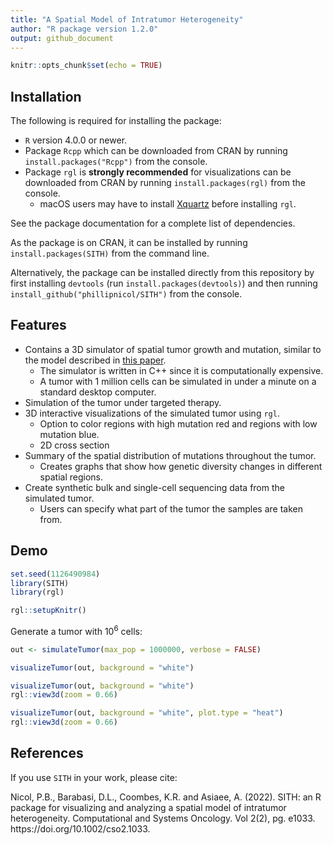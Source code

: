 ```yaml
---
title: "A Spatial Model of Intratumor Heterogeneity"
author: "R package version 1.2.0"
output: github_document
---
```


```r
knitr::opts_chunk$set(echo = TRUE)
```

## Installation 

The following is required for installing the package:

  - `R` version 4.0.0 or newer.
  - Package `Rcpp` which can be downloaded from CRAN by running `install.packages("Rcpp")` from the console.
  - Package `rgl` is **strongly recommended** for visualizations can be downloaded from CRAN by running `install.packages(rgl)` from the console. 
    - macOS users may have to install [Xquartz](https://www.xquartz.org) before installing `rgl`. 
    
See the package documentation for a complete list of dependencies.
    
As the package is on CRAN, it can be installed by running `install.packages(SITH)` from the command line. 

Alternatively, the package can be installed directly from this repository by first installing `devtools` (run `install.packages(devtools)`) and then running `install_github("phillipnicol/SITH")` from the console. 

## Features

  - Contains a 3D simulator of spatial tumor growth and mutation, similar to the model described in [this paper](https://www.nature.com/articles/nature14971).
    - The simulator is written in C++ since it is computationally expensive. 
    - A tumor with 1 million cells can be simulated in under a minute on a standard desktop computer.
  - Simulation of the tumor under targeted therapy.
  - 3D interactive visualizations of the simulated tumor using `rgl`. 
    - Option to color regions with high mutation red and regions with low mutation blue. 
    - 2D cross section
  - Summary of the spatial distribution of mutations throughout the tumor.
    - Creates graphs that show how genetic diversity changes in different spatial regions.
  - Create synthetic bulk and single-cell sequencing data from the simulated tumor.
    - Users can specify what part of the tumor the samples are taken from. 
    
## Demo 
```r
set.seed(1126490984)
library(SITH)
library(rgl)
```

```r
rgl::setupKnitr()
```

Generate a tumor with $10^6$ cells:


```r
out <- simulateTumor(max_pop = 1000000, verbose = FALSE)
```


```r
visualizeTumor(out, background = "white")
```

```r
visualizeTumor(out, background = "white")
rgl::view3d(zoom = 0.66)
```

```r
visualizeTumor(out, background = "white", plot.type = "heat")
rgl::view3d(zoom = 0.66)
```

## References

If you use `SITH` in your work, please cite: 

Nicol, P.B., Barabasi, D.L., Coombes, K.R. and Asiaee, A. (2022). SITH: an R package for visualizing and analyzing a spatial model of intratumor heterogeneity. Computational and Systems Oncology. Vol 2(2), pg. e1033. https://doi.org/10.1002/cso2.1033.






